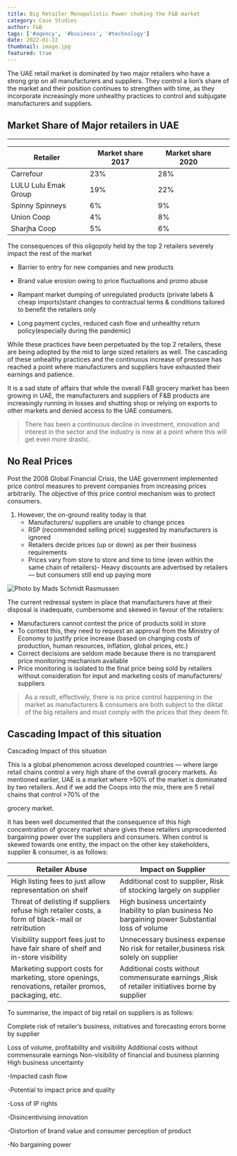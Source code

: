 ```yaml
---
title: Big Retailer Monopolistic Power choking the F&B market
category: Case Studies
author: F&B
tags: ['#agency', '#business', '#technology']
date: 2022-01-22    
thumbnail: image.jpg
featured: true
---
```


The UAE retail market is dominated by two major retailers who have
a strong grip on all manufacturers and suppliers. They control a lion’s
share of the market and their position continues to strengthen with
time, as they incorporate increasingly more unhealthy practices to
control and subjugate manufacturers and suppliers.

## Market Share of Major retailers  in UAE

---

 Retailer                    | Market share 2017   | Market share 2020 |     |
----------------------- | ------- | ----- | --- |
Carrefour       | 23% | 28% |     |
 LULU Lulu Emak Group        | 19% | 22% |     |
Spinny Spinneys | 6%  | 9%   |     |
 Union Coop           |4% | 8%  |     |
 Sharjha Coop  | 5% | 6%  |     |

The consequences of this oligopoly held by the top 2 retailers severely impact the
rest of the market

- Barrier to entry for new companies and new products

* Brand value erosion owing to price fluctuations and promo abuse

* Rampant market dumping of unregulated products (private labels & cheap imports)stant changes to contractual terms & conditions tailored to benefit the retailers only

* Long payment cycles, reduced cash flow and unhealthy return policy(especially during the pandemic)

While these practices have been perpetuated by the top 2 retailers, these are being
adopted by the mid to large sized retailers as well. The cascading of these unhealthy
practices and the continuous increase of pressure has reached a point where
manufacturers and suppliers have exhausted their earnings and patience.

It is a sad state of affairs that while the overall F&B grocery market has been growing
in UAE, the manufacturers and suppliers of F&B products are increasingly running in
losses and shutting shop or relying on exports to other markets and denied access to
the UAE consumers.




>There has been a continuous decline in
investment, innovation and interest in the sector and the industry is now at a point
where this will get even more drastic.

## No Real Prices

Post the 2008 Global Financial Crisis, the UAE government implemented price
control measures to prevent companies from increasing prices arbitrarily. The
objective of this price control mechanism was to protect consumers.


1. However, the on-ground reality today is that
   - Manufacturers/ suppliers are unable to change prices
   - RSP (recommended selling price) suggested by manufacturers is ignored
   - Retailers decide prices (up or down) as per their business requirements
   - Prices vary from store to store and time to time (even within the same chain of retailers)- Heavy discounts are advertised by retailers — but consumers still end up
paying more


![Photo by Mads Schmidt Rasmussen][photo]

[photo]: ./facts.jpg 'Figure: Price control gone wrong,2018 observation and estimates: Source FPMG Research Cell'

The current redressal system in place that manufacturers have at their disposal is
inadequate, cumbersome and skewed in favour of the retailers:
 * Manufacturers cannot contest the price of products sold in store
 * To contest this, they need to request an approval from the Ministry of Economy to justify price increase (based on changing costs of production, human
resources, inflation, global prices, etc.)
 * Correct decisions are seldom made because there is no transparent price
monitoring mechanism available
 * Price monitoring is isolated to the final price being sold by retailers without
consideration for input and marketing costs of manufacturers/ suppliers

>As a result, effectively, there is no price control
happening in the market as manufacturers & consumers
are both subject to the diktat of the big retailers and
must comply with the prices that they deem fit.


## Cascading Impact of this situation

Cascading Impact of this situation

This is a global phenomenon across developed countries — where large retail chains
control a very high share of the overall grocery markets. As mentioned earlier, UAE
is a market where >50% of the market is dominated by two retailers. And if we
add the Coops into the mix, there are 5 retail chains that control >70% of the

grocery market.

It has been well documented that the consequence of this high concentration of
grocery market share gives these retailers unprecedented bargaining power over the
suppliers and consumers. When control is skewed towards one entity, the impact on
the other key stakeholders, supplier & consumer, is as follows:



Retailer Abuse                             |Impact on Supplier                 |
------------------------------------------ | --------------------------------- |
High listing fees to just allow representation on shelf  |            Additional cost to supplier, Risk of stocking largely on supplier 
Threat of delisting if suppliers refuse high retailer costs, a form of black-mail or retribution   |High business uncertainty Inability to plan business No bargaining power Substantial loss of volume
Visibility support fees just to have fair share of shelf and in-store visibility|Unnecessary business expense No risk for retailer,business risk solely on supplier
Marketing support costs for marketing, store openings, renovations, retailer promos, packaging, etc.| Additional costs without commensurate earnings ,Risk of retailer initiatives borne by supplier



To summarise, the impact of big retail on suppliers is as follows:

Complete risk of retailer’s business, initiatives and forecasting
errors borne by supplier

Loss of volume, profitability and visibility
Additional costs without commensurate earnings
Non-visibility of financial and business planning
High business uncertainty

-Impacted cash flow

-Potential to impact price and quality

-Loss of IP rights

-Disincentivising innovation

-Distortion of brand value and consumer perception of product

-No bargaining power

